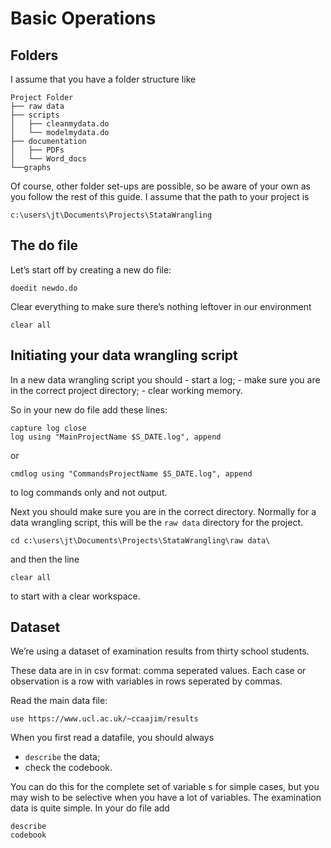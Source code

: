 # Basic Operations

## Folders

I assume that you have a folder structure like

```
Project Folder
├── raw data
├── scripts
│   ├── cleanmydata.do
│   └── modelmydata.do
├── documentation
│   ├── PDFs
│   └── Word_docs
└──graphs
```
 
 Of course, other folder set-ups are possible, so be aware of your own as you follow the rest of this guide.  I assume that the path to your project is
 
 `c:\users\jt\Documents\Projects\StataWrangling`


## The do file

Let's start off by creating a new do file:

```
doedit newdo.do
```

Clear everything to make sure there's nothing leftover in our environment

```
clear all
```

## Initiating your data wrangling script

In a new data wrangling script you should
 - start a log;
 - make sure you are in the correct project directory;
 - clear working memory.

So in your new do file add these lines:

```
capture log close
log using "MainProjectName $S_DATE.log", append
```
or
```
cmdlog using "CommandsProjectName $S_DATE.log", append
```
to log commands only and not output.

Next you should make sure you are in the correct directory.  Normally for a data wrangling script, this will be the `raw data` directory for the project.

```
cd c:\users\jt\Documents\Projects\StataWrangling\raw data\
```

and then the line

```
clear all
```

to start with a clear workspace.

## Dataset

We're using a dataset of examination results from thirty school students.

These data are in in csv format: comma seperated values.  Each case or observation is a row with variables in rows seperated by commas.

Read the main data file:

```
use https://www.ucl.ac.uk/~ccaajim/results
```

When you first read a datafile, you should always

 * `describe` the data;
 * check the codebook.

You can do this for the complete set of variable s for simple cases, but you may wish to be selective when you have a lot of variables.  The examination data is quite simple.  In your do file add

```
describe
codebook
```


